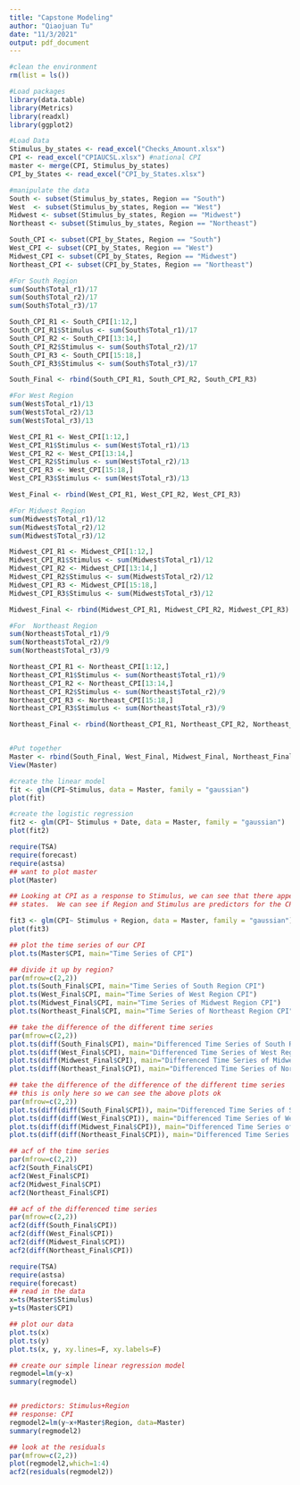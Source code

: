 ---
title: "Capstone Modeling"
author: "Qiaojuan Tu"
date: "11/3/2021"
output: pdf_document
---


```{r}
#clean the environment 
rm(list = ls())

#Load packages 
library(data.table)
library(Metrics)
library(readxl)
library(ggplot2)
```

```{r}
#Load Data 
Stimulus_by_states <- read_excel("Checks_Amount.xlsx")
CPI <- read_excel("CPIAUCSL.xlsx") #national CPI
master <- merge(CPI, Stimulus_by_states)
CPI_by_States <- read_excel("CPI_by_States.xlsx")
```

```{r}
#manipulate the data 
South <- subset(Stimulus_by_states, Region == "South")
West  <- subset(Stimulus_by_states, Region == "West")
Midwest <- subset(Stimulus_by_states, Region == "Midwest")
Northeast <- subset(Stimulus_by_states, Region == "Northeast")

South_CPI <- subset(CPI_by_States, Region == "South")
West_CPI <- subset(CPI_by_States, Region == "West")
Midwest_CPI <- subset(CPI_by_States, Region == "Midwest")
Northeast_CPI <- subset(CPI_by_States, Region == "Northeast")

#For South Region
sum(South$Total_r1)/17
sum(South$Total_r2)/17
sum(South$Total_r3)/17

South_CPI_R1 <- South_CPI[1:12,]
South_CPI_R1$Stimulus <- sum(South$Total_r1)/17
South_CPI_R2 <- South_CPI[13:14,]
South_CPI_R2$Stimulus <- sum(South$Total_r2)/17
South_CPI_R3 <- South_CPI[15:18,]
South_CPI_R3$Stimulus <- sum(South$Total_r3)/17

South_Final <- rbind(South_CPI_R1, South_CPI_R2, South_CPI_R3)

#For West Region 
sum(West$Total_r1)/13
sum(West$Total_r2)/13
sum(West$Total_r3)/13

West_CPI_R1 <- West_CPI[1:12,]
West_CPI_R1$Stimulus <- sum(West$Total_r1)/13
West_CPI_R2 <- West_CPI[13:14,]
West_CPI_R2$Stimulus <- sum(West$Total_r2)/13
West_CPI_R3 <- West_CPI[15:18,]
West_CPI_R3$Stimulus <- sum(West$Total_r3)/13

West_Final <- rbind(West_CPI_R1, West_CPI_R2, West_CPI_R3)

#For Midwest Region 
sum(Midwest$Total_r1)/12
sum(Midwest$Total_r2)/12
sum(Midwest$Total_r3)/12

Midwest_CPI_R1 <- Midwest_CPI[1:12,]
Midwest_CPI_R1$Stimulus <- sum(Midwest$Total_r1)/12
Midwest_CPI_R2 <- Midwest_CPI[13:14,]
Midwest_CPI_R2$Stimulus <- sum(Midwest$Total_r2)/12
Midwest_CPI_R3 <- Midwest_CPI[15:18,]
Midwest_CPI_R3$Stimulus <- sum(Midwest$Total_r3)/12

Midwest_Final <- rbind(Midwest_CPI_R1, Midwest_CPI_R2, Midwest_CPI_R3)

#For  Northeast Region 
sum(Northeast$Total_r1)/9
sum(Northeast$Total_r2)/9
sum(Northeast$Total_r3)/9

Northeast_CPI_R1 <- Northeast_CPI[1:12,]
Northeast_CPI_R1$Stimulus <- sum(Northeast$Total_r1)/9
Northeast_CPI_R2 <- Northeast_CPI[13:14,]
Northeast_CPI_R2$Stimulus <- sum(Northeast$Total_r2)/9
Northeast_CPI_R3 <- Northeast_CPI[15:18,]
Northeast_CPI_R3$Stimulus <- sum(Northeast$Total_r3)/9

Northeast_Final <- rbind(Northeast_CPI_R1, Northeast_CPI_R2, Northeast_CPI_R3)


#Put together 
Master <- rbind(South_Final, West_Final, Midwest_Final, Northeast_Final)
View(Master)
```

```{r}
#create the linear model
fit <- glm(CPI~Stimulus, data = Master, family = "gaussian")
plot(fit)

#create the logistic regression 
fit2 <- glm(CPI~ Stimulus + Date, data = Master, family = "gaussian")
plot(fit2)
```


```{r}
require(TSA)
require(forecast)
require(astsa)
## want to plot master
plot(Master)

## Looking at CPI as a response to Stimulus, we can see that there appears to be a trend also with the region of the 
## states.  We can see if Region and Stimulus are predictors for the CPI

fit3 <- glm(CPI~ Stimulus + Region, data = Master, family = "gaussian")
plot(fit3)

## plot the time series of our CPI
plot.ts(Master$CPI, main="Time Series of CPI")

## divide it up by region?
par(mfrow=c(2,2))
plot.ts(South_Final$CPI, main="Time Series of South Region CPI")
plot.ts(West_Final$CPI, main="Time Series of West Region CPI")
plot.ts(Midwest_Final$CPI, main="Time Series of Midwest Region CPI")
plot.ts(Northeast_Final$CPI, main="Time Series of Northeast Region CPI")

## take the difference of the different time series
par(mfrow=c(2,2))
plot.ts(diff(South_Final$CPI), main="Differenced Time Series of South Region CPI")
plot.ts(diff(West_Final$CPI), main="Differenced Time Series of West Region CPI")
plot.ts(diff(Midwest_Final$CPI), main="Differenced Time Series of Midwest Region CPI")
plot.ts(diff(Northeast_Final$CPI), main="Differenced Time Series of Northeast Region CPI")

## take the difference of the difference of the different time series
## this is only here so we can see the above plots ok
par(mfrow=c(2,2))
plot.ts(diff(diff(South_Final$CPI)), main="Differenced Time Series of South Region CPI")
plot.ts(diff(diff(West_Final$CPI)), main="Differenced Time Series of West Region CPI")
plot.ts(diff(diff(Midwest_Final$CPI)), main="Differenced Time Series of Midwest Region CPI")
plot.ts(diff(diff(Northeast_Final$CPI)), main="Differenced Time Series of Northeast Region CPI")

## acf of the time series
par(mfrow=c(2,2))
acf2(South_Final$CPI)
acf2(West_Final$CPI)
acf2(Midwest_Final$CPI)
acf2(Northeast_Final$CPI)

## acf of the differenced time series
par(mfrow=c(2,2))
acf2(diff(South_Final$CPI))
acf2(diff(West_Final$CPI))
acf2(diff(Midwest_Final$CPI))
acf2(diff(Northeast_Final$CPI))
```


```{r}
require(TSA)
require(astsa)
require(forecast)
## read in the data
x=ts(Master$Stimulus)
y=ts(Master$CPI)

## plot our data
plot.ts(x)
plot.ts(y)
plot.ts(x, y, xy.lines=F, xy.labels=F)

## create our simple linear regression model
regmodel=lm(y~x)
summary(regmodel)


## predictors: Stimulus+Region
## response: CPI
regmodel2=lm(y~x+Master$Region, data=Master)
summary(regmodel2)

## look at the residuals
par(mfrow=c(2,2))
plot(regmodel2,which=1:4)
acf2(residuals(regmodel2))
```


